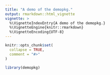 ```yaml
---
title: "A demo of the demopkg."
output: rmarkdown::html_vignette
vignette: >
  %\VignetteIndexEntry{A demo of the demopkg.}
  %\VignetteEngine{knitr::rmarkdown}
  %\VignetteEncoding{UTF-8}
---
```


```r
knitr::opts_chunk$set(
  collapse = TRUE,
  comment = "#>"
)
```

```r
library(demopkg)
```
